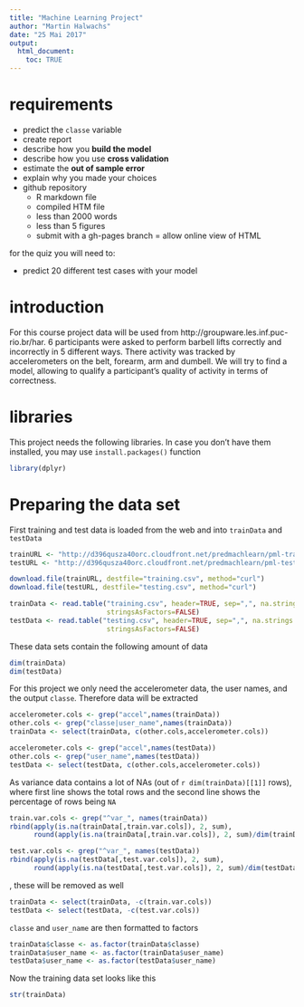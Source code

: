 ```yaml
---
title: "Machine Learning Project"
author: "Martin Halwachs"
date: "25 Mai 2017"
output:
  html_document:
    toc: TRUE
---
```


# requirements

- predict the `classe` variable  
- create report  
- describe how you **build the model**  
- describe how you use **cross validation**  
- estimate the **out of sample error**  
- explain why you made your choices  
- github repository  
    - R markdown file  
    - compiled HTM file  
    - less than 2000 words  
    - less than 5 figures  
    - submit with a gh-pages branch = allow online view of HTML  
    
for the quiz you will need to:

- predict 20 different test cases with your model  


# introduction
For this course project data will be used from http://groupware.les.inf.puc-rio.br/har. 6 participants were asked to perform barbell lifts correctly and incorrectly in 5 different ways. There activity was tracked by accelerometers on the belt, forearm, arm and dumbell. We will try to find a model, allowing to qualify a participant's quality of activity in terms of correctness.

# libraries
This project needs the following libraries. In case you don't have them installed, you may use `install.packages()` function
```r
library(dplyr)
```

# Preparing the data set
First training and test data is loaded from the web and into `trainData` and `testData`
```r
trainURL <- "http://d396qusza40orc.cloudfront.net/predmachlearn/pml-training.csv"
testURL <- "http://d396qusza40orc.cloudfront.net/predmachlearn/pml-testing.csv"

download.file(trainURL, destfile="training.csv", method="curl")
download.file(testURL, destfile="testing.csv", method="curl")

trainData <- read.table("training.csv", header=TRUE, sep=",", na.strings = "NA",
                        stringsAsFactors=FALSE)
testData <- read.table("testing.csv", header=TRUE, sep=",", na.strings = "NA",
                        stringsAsFactors=FALSE)
```

These data sets contain the following amount of data
```r
dim(trainData)
dim(testData)
```

For this project we only need the accelerometer data, the user names, and the output `classe`. Therefore data will be extracted
```r
accelerometer.cols <- grep("accel",names(trainData))
other.cols <- grep("classe|user_name",names(trainData))
trainData <- select(trainData, c(other.cols,accelerometer.cols))

accelerometer.cols <- grep("accel",names(testData))
other.cols <- grep("user_name",names(testData))
testData <- select(testData, c(other.cols,accelerometer.cols))
```

As variance data contains a lot of NAs (out of `r dim(trainData)[[1]]` rows), where first line shows the total rows and the second line shows the percentage of rows being `NA`
```r
train.var.cols <- grep("^var_", names(trainData))
rbind(apply(is.na(trainData[,train.var.cols]), 2, sum),
      round(apply(is.na(trainData[,train.var.cols]), 2, sum)/dim(trainData)[[1]]*100,2))

test.var.cols <- grep("^var_", names(testData))
rbind(apply(is.na(testData[,test.var.cols]), 2, sum),
      round(apply(is.na(testData[,test.var.cols]), 2, sum)/dim(testData)[[1]]*100,2))
```

, these will be removed as well
```r
trainData <- select(trainData, -c(train.var.cols))
testData <- select(testData, -c(test.var.cols))
```

`classe` and `user_name` are then formatted to factors
```r
trainData$classe <- as.factor(trainData$classe)
trainData$user_name <- as.factor(trainData$user_name)
testData$user_name <- as.factor(testData$user_name)
```

Now the training data set looks like this
```r
str(trainData)
```








